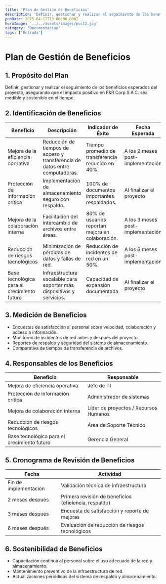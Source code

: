 ```yaml
---
title: 'Plan de Gestión de Beneficios'
description: 'Definir, gestionar y realizar el seguimiento de los beneficios esperados del proyecto, asegurando que el impacto positivo en F&R Corp S.A.C. sea medible y sostenible en el tiempo.'
pubDate: 2025-04-17T13:00:00.000Z
heroImage: '../../assets/images/post2.jpg'
category: 'Documentación'
tags: ['Entrada']
---
```


# Plan de Gestión de Beneficios

## 1. Propósito del Plan

Definir, gestionar y realizar el seguimiento de los beneficios esperados del proyecto, asegurando que el impacto positivo en F&R Corp S.A.C. sea medible y sostenible en el tiempo.

## 2. Identificación de Beneficios

| Beneficio                                   | Descripción                                                                 | Indicador de Éxito                                | Fecha Esperada                    |
| ------------------------------------------- | --------------------------------------------------------------------------- | ------------------------------------------------- | --------------------------------- |
| Mejora de la eficiencia operativa           | Reducción de tiempos de acceso y transferencia de datos entre computadoras. | Tiempo promedio de transferencia reducido en 40%. | A los 2 meses post-implementación |
| Protección de información crítica           | Implementación de almacenamiento seguro con respaldo.                       | 100% de documentos importantes respaldados.       | Al finalizar el proyecto          |
| Mejora de la colaboración interna           | Facilitación del intercambio de archivos entre áreas.                       | 80% de usuarios reportan mejora en colaboración.  | A los 3 meses post-implementación |
| Reducción de riesgos tecnológicos           | Minimización de pérdidas de datos y fallas de red.                          | Reducción de incidentes de red en un 50%.         | A los 6 meses post-implementación |
| Base tecnológica para el crecimiento futuro | Infraestructura escalable para soportar más dispositivos y servicios.       | Capacidad de expansión documentada.               | Al finalizar el proyecto          |

## 3. Medición de Beneficios

- Encuestas de satisfacción al personal sobre velocidad, colaboración y acceso a información.
- Monitoreo de incidentes de red antes y después del proyecto.
- Reportes de respaldo y seguridad del sistema de almacenamiento.
- Comparativa de tiempos de transferencia de archivos.

## 4. Responsables de los Beneficios

| Beneficio                                   | Responsable                           |
| ------------------------------------------- | ------------------------------------- |
| Mejora de eficiencia operativa              | Jefe de TI                            |
| Protección de información crítica           | Administrador de sistemas             |
| Mejora de colaboración interna              | Líder de proyectos / Recursos Humanos |
| Reducción de riesgos tecnológicos           | Área de Soporte Técnico               |
| Base tecnológica para el crecimiento futuro | Gerencia General                      |

## 5. Cronograma de Revisión de Beneficios

| Fecha                 | Actividad                                             |
| --------------------- | ----------------------------------------------------- |
| Fin de implementación | Validación técnica de infraestructura                 |
| 2 meses después       | Primera revisión de beneficios (eficiencia, respaldo) |
| 3 meses después       | Encuesta de satisfacción y reporte de mejoras         |
| 6 meses después       | Evaluación de reducción de riesgos tecnológicos       |

## 6. Sostenibilidad de Beneficios

- Capacitación continua al personal sobre el uso adecuado de la red y almacenamiento.
- Mantenimiento preventivo de la infraestructura de red.
- Actualizaciones periódicas del sistema de respaldo y almacenamiento.
